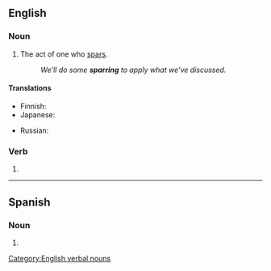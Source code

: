 ==English==

===Noun===
{{en-noun|~}}

# The act of one who [[spar]]s.
#: ''We'll do some '''sparring''' to apply what we've discussed.''

====Translations====
{{trans-top|act of sparring}}
* Finnish: {{t|fi|sparraus}}
* Japanese: {{t|ja|手合わせ|tr=teawase}}
{{trans-mid}}
* Russian: {{t+|ru|спа́рринг|m}}
{{trans-bottom}}

===Verb===
{{head|en|present participle}}

# {{present participle of|spar|lang=en|nocat=1}}
[[Category:English verbal nouns]]
----

==Spanish==

===Noun===
{{es-noun|m|-}}

# {{l|en|sparring}}